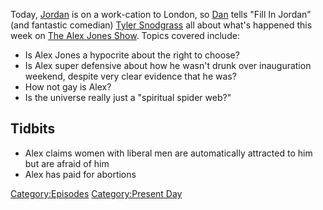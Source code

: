 {{DEFAULTSORT:
    #_EPISODE_0007:January 23-24, 2017
}}{{Episode
    | title             = January 23-24, 2017
    | caption           = [https://knowledgefight.libsyn.com/knowledge-fight-jan-23-24-2017 Listen to this episode on Libsyn]
    | episodeNumber     = 7
    | length            = 01:35:48
    | airDate           = January 26, 2017
    | coverageStartDate = January 23, 2017
    | coverageEndDate   = January 24, 2017
    | episodeType       = [[:Category:Present Day|Present Day]]
    | previousEpisode   = [[6: Inauguration Speech Recap]]
    | nextEpisode       = [[8: January 26-27, 2017]]
}}

{{Stub}}

Today, [[Jordan Holmes|Jordan]] is on a work-cation to London, so [[Dan Friesen|Dan]] tells "Fill In Jordan" (and fantastic comedian) [[Tyler Snodgrass]] all about what's happened this week on [[The Alex Jones Show]]. Topics covered include:

*Is Alex Jones a hypocrite about the right to choose?
*Is Alex super defensive about how he wasn't drunk over inauguration weekend, despite very clear evidence that he was?
*How not gay is Alex?
*Is the universe really just a "spiritual spider web?"

==Tidbits==

*Alex claims women with liberal men are automatically attracted to him but are afraid of him
*Alex has paid for abortions

[[Category:Episodes]]
[[Category:Present Day]]